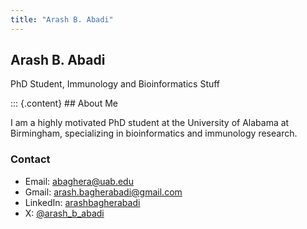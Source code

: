 ```yaml
---
title: "Arash B. Abadi"
---
```


::: {.hero}
# Arash B. Abadi {.display-1}

PhD Student, Immunology and Bioinformatics Stuff
:::

::: {.content}
## About Me

I am a highly motivated PhD student at the University of Alabama at Birmingham, specializing in bioinformatics and immunology research.

### Contact

- Email: [abaghera@uab.edu](mailto:abaghera@uab.edu)
- Gmail: [arash.bagherabadi@gmail.com](mailto:arash.bagherabadi@gmail.com)
- LinkedIn: [arashbagherabadi](https://www.linkedin.com/in/arashbagherabadi)
- X: [@arash_b_abadi](https://twitter.com/arash_b_abadi)

